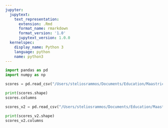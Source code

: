 ```yaml
---
jupyter:
  jupytext:
    text_representation:
      extension: .Rmd
      format_name: rmarkdown
      format_version: '1.0'
      jupytext_version: 1.0.0
  kernelspec:
    display_name: Python 3
    language: python
    name: python3
---
```


```python
import pandas as pd 
import numpy as np
```

```python
scores = pd.read_csv("/Users/steliosrammos/Documents/Education/Maastricht/DKE-Year3/BachelorThesis/bachelor_thesis/data/interim/data_extra_nogo_2018_v2.csv", sep=";")

```

```python
print(scores.shape)
scores.columns
```

```python
scores_v2 = pd.read_csv("/Users/steliosrammos/Documents/Education/Maastricht/DKE-Year3/BachelorThesis/bachelor_thesis/data/interim/data_extra_nogo_2018_with_missing.csv", sep=";")
```

```python
print(scores_v2.shape)
scores_v2.columns
```

```python

```
